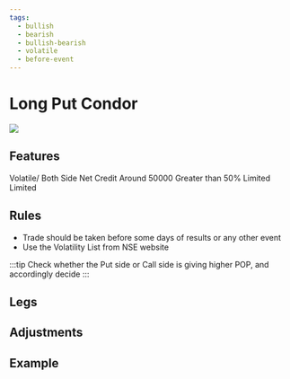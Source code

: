 ```yaml
---
tags:
  - bullish
  - bearish
  - bullish-bearish
  - volatile
  - before-event
---
```


# Long Put Condor
<img className="graph" src="/img/graphs/long-call-condor.svg" />

## Features
<grid>
  <attribute title="View" icon="visibility" color="info">
    Volatile/ Both Side
  </attribute>
  <attribute title="Premium" icon="currency_exchange" color="info">
    Net Credit
  </attribute>
  <attribute title="Margin" icon="currency_rupee" color="info">
    Around 50000
  </attribute>
  <attribute title="POP" icon="percent" color="success">
	Greater than 50%
  </attribute>
  <attribute title="Max Loss" icon="dangerous" color="warning">
    Limited
  </attribute>
  <attribute title="Max Profit" icon="payments" color="info">
    Limited
  </attribute>
</grid>

## Rules

- Trade should be taken before some days of results or any other event
- Use the Volatility List from NSE website

:::tip
Check whether the Put side or Call side is giving higher POP, and accordingly decide
:::


## Legs

<leg side="PE"  transaction="S" moneyNess="ITM" lotSize={1} moreInfo="200"/>
<leg side="PE"  transaction="B" moneyNess="ITM" lotSize={1} moreInfo="100"/>
<leg side="PE"  transaction="B" moneyNess="OTM" lotSize={1} moreInfo="-100"/>
<leg side="PE"  transaction="S" moneyNess="OTM" lotSize={1} moreInfo="-200"/>


## Adjustments



## Example
